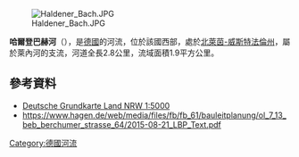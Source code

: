 {{No footnotes|time=2020-07-26T02:48:20+00:00}}
{{Coord|51|23|10.96|N|7|31|19.52|E|display=title}}
[[Image:Haldener_Bach.JPG|right]]

'''哈爾登巴赫河'''（{{lang-de|Haldener Bach}}），是[[德國|德國]]的河流，位於該國西部，處於[[北萊茵-威斯特法倫州|北萊茵-威斯特法倫州]]，屬於萊內河的支流，河道全長2.8公里，流域面積1.9平方公里。

==參考資料==
* [http://www.tim-online.nrw.de/tom-online/minimap.html Deutsche Grundkarte Land NRW 1:5000]{{Wayback|url=http://www.tim-online.nrw.de/tom-online/minimap.html |date=20200725114252 }}
* https://www.hagen.de/web/media/files/fb/fb_61/bauleitplanung/ol_7_13_beb_berchumer_strasse_64/2015-08-21_LBP_Text.pdf{{Wayback|url=https://www.hagen.de/web/media/files/fb/fb_61/bauleitplanung/ol_7_13_beb_berchumer_strasse_64/2015-08-21_LBP_Text.pdf |date=20160916072508 }} 

{{Germany-geo-stub}}
[[Category:德國河流|Category:德國河流]]